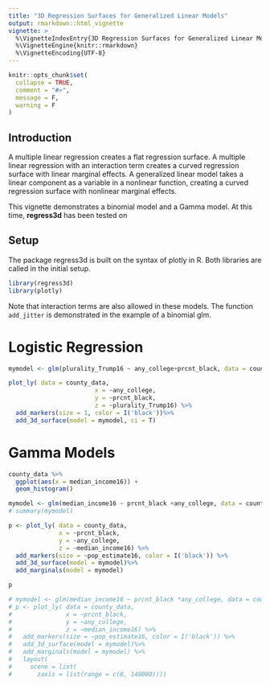 ```yaml
---
title: "3D Regression Surfaces for Generalized Linear Models"
output: rmarkdown::html_vignette
vignette: >
  %\VignetteIndexEntry{3D Regression Surfaces for Generalized Linear Models}
  %\VignetteEngine{knitr::rmarkdown}
  %\VignetteEncoding{UTF-8}
---
```


```r
knitr::opts_chunk$set(
  collapse = TRUE,
  comment = "#>",
  message = F,
  warning = F
)
```

## Introduction

A multiple linear regression creates a flat regression surface. A multiple linear regression with an interaction term creates a curved regression surface with linear marginal effects. A generalized linear model takes a linear component as a variable in a nonlinear function, creating a curved regression surface with nonlinear marginal effects. 

This vignette demonstrates a binomial model and a Gamma model. At this time, __regress3d__ has been tested on 


## Setup

The package regress3d is built on the syntax of plotly in R. Both libraries are called in the initial setup.

```r
library(regress3d)
library(plotly)
```

Note that interaction terms are also allowed in these models. The function `add_jitter` is demonstrated in the example of a binomial glm.


# Logistic Regression

```r
mymodel <- glm(plurality_Trump16 ~ any_college+prcnt_black, data = county_data, family = "binomial")

plot_ly( data = county_data,
                        x = ~any_college,
                        y = ~prcnt_black,
                        z = ~plurality_Trump16) %>%
  add_markers(size = 1, color = I('black'))%>%
  add_3d_surface(model = mymodel, ci = T) 

```

# Gamma Models

```r
county_data %>%
  ggplot(aes(x = median_income16)) +
  geom_histogram()
```

```r
mymodel <- glm(median_income16 ~ prcnt_black +any_college, data = county_data, family = Gamma)
# summary(mymodel)

p <- plot_ly( data = county_data,
              x = ~prcnt_black,
              y = ~any_college,
              z = ~median_income16) %>%
  add_markers(size = ~pop_estimate16, color = I('black')) %>%
  add_3d_surface(model = mymodel)%>%
  add_marginals(model = mymodel) 

p
```


```r
# mymodel <- glm(median_income16 ~ prcnt_black *any_college, data = county_data, family = Gamma)
# p <- plot_ly( data = county_data,
#               x = ~prcnt_black,
#               y = ~any_college,
#               z = ~median_income16) %>%
#   add_markers(size = ~pop_estimate16, color = I('black')) %>%
#   add_3d_surface(model = mymodel)%>%
#   add_marginals(model = mymodel) %>%
#   layout(
#     scene = list(
#       zaxis = list(range = c(0, 140000))))
```

